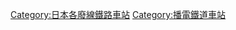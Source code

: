 {{DEFAULTSORT:Banden Railway Branch Line}}

[[Category:日本各廢線鐵路車站|Category:日本各廢線鐵路車站]]
[[Category:播電鐵道車站|Category:播電鐵道車站]]